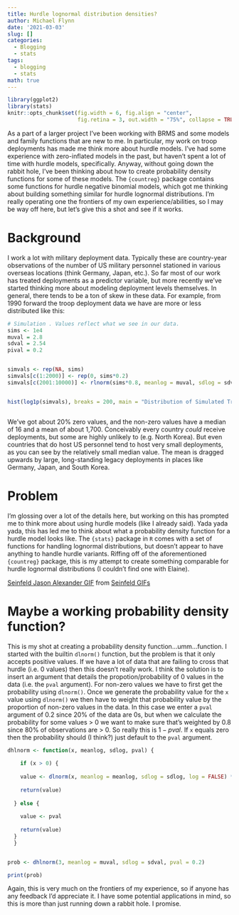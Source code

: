 ```yaml
---
title: Hurdle lognormal distribution densities?
author: Michael Flynn
date: '2021-03-03'
slug: []
categories:
  - Blogging
  - stats
tags:
  - blogging
  - stats
math: true
---
```


```r
library(ggplot2)
library(stats)
knitr::opts_chunk$set(fig.width = 6, fig.align = "center", 
                      fig.retina = 3, out.width = "75%", collapse = TRUE)

```

As a part of a larger project I've been working with BRMS and some models and family functions that are new to me. In particular, my work on troop deployments has made me think more about hurdle models. I've had some experience with zero-inflated models in the past, but haven't spent a lot of time with hurdle models, specifically. Anyway, without going down the rabbit hole, I've been thinking about how to create probability density functions for some of these models. The `{countreg}` package contains some functions for hurdle negative binomial models, which got me thinking about building something similar for hurdle lognormal distributions. I'm really operating one the frontiers of my own experience/abilities, so I may be way off here, but let's give this a shot and see if it works.

# Background

I work a lot with military deployment data. Typically these are country-year observations of the number of US military personnel stationed in various overseas locations (think Germany, Japan, etc.). So far most of our work has treated deployments as a predictor variable, but more recently we've started thinking more about modeling deployment levels themselves. In general, there tends to be a ton of skew in these data. For example, from 1990 forward the troop deployment data we have are more or less distributed like this:

```r

# Simulation . Values reflect what we see in our data.
sims <- 1e4
muval = 2.8
sdval = 2.54
pival = 0.2


simvals <- rep(NA, sims)
simvals[c(1:2000)] <- rep(0, sims*0.2)
simvals[c(2001:10000)] <- rlnorm(sims*0.8, meanlog = muval, sdlog = sdval)


hist(log1p(simvals), breaks = 200, main = "Distribution of Simulated Troop Data")



```

We've got about 20% zero values, and the non-zero values have a median of 16 and a mean of about 1,700. Conceivably every country *could* receive deployments, but some are highly unlikely to (e.g. North Korea). But even countries that do host US personnel tend to host very small deployments, as you can see by the relatively small median value. The mean is dragged upwards by large, long-standing legacy deployments in places like Germany, Japan, and South Korea. 

# Problem

I'm glossing over a lot of the details here, but working on this has prompted me to think more about using hurdle models (like I already said). Yada yada yada, this has led me to think about what a probability density function for a hurdle model looks like. The `{stats}` package in `R` comes with a set of functions for handling lognormal distributions, but doesn't appear to have anything to handle hurdle variants. Riffing off of the aforementioned `{countreg}` package, this is my attempt to create something comparable for hurdle lognormal distributions (I couldn't find one with Elaine).

<div class="tenor-gif-embed" data-postid="5569195" data-share-method="host" data-width="100%" data-aspect-ratio="1.4821428571428572"><a href="https://tenor.com/view/seinfeld-jason-alexander-george-costanza-yada-yada-yada-pissed-gif-5569195">Seinfeld Jason Alexander GIF</a> from <a href="https://tenor.com/search/seinfeld-gifs">Seinfeld GIFs</a></div><script type="text/javascript" async src="https://tenor.com/embed.js"></script>


# Maybe a working probability density function?

This is my shot at creating a probability density function...umm...function. I started with the builtin `dlnorm()` function, but the problem is that it only accepts positive values. If we have a lot of data that are failing to cross that hurdle (i.e. 0 values) then this doesn't really work. I think the solution is to insert an argument that details the propotion/probability of 0 values in the data (i.e. the `pval` argument). For non-zero values we have to first get the probability using `dlnorm()`. Once we generate the probability value for the `x` value using `dlnorm()` we then have to weight that probability value by the proportion of non-zero values in the data. In this case we enter a `pval` argument of 0.2 since 20% of the data are 0s, but when we calculate the probability for some values > 0 we want to make sure that's weighted by 0.8 since 80% of observations are >  0. So really this is $1 - pval$. If `x` equals zero then the probability should (I think?) just default to the `pval` argument.

```r

dhlnorm <- function(x, meanlog, sdlog, pval) {
  
    if (x > 0) {
    
    value <- dlnorm(x, meanlog = meanlog, sdlog = sdlog, log = FALSE) * (1-pval)
    
    return(value)
    
  } else {
    
    value <- pval
    
    return(value)
  }
  }


prob <- dhlnorm(3, meanlog = muval, sdlog = sdval, pval = 0.2)

print(prob)
```

Again, this is very much on the frontiers of my experience, so if anyone has any feedback I'd appreciate it. I have some potential applications in mind, so this is more than just running down a rabbit hole. I promise.

